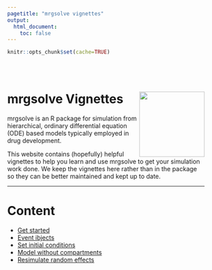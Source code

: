 ```yaml
---
pagetitle: "mrgsolve vignettes"
output: 
  html_document: 
    toc: false
---
```


```r
knitr::opts_chunk$set(cache=TRUE)
```

<style type="text/css">
.title {
  display: none;
}
#getting-started img {
  margin-right: 10px;
}
</style>

<div class="row" style="padding-top: 30px; width: 90%">
<!--div class="col-sm-6"-->

# **mrgsolve <red>Vignettes</red>** <img src="images/mrgsolve_hex.png" align="right" width="150px"></img>

mrgsolve is an R package for simulation from hierarchical, ordinary differential 
equation (ODE) based models typically employed in drug development.

This website contains (hopefully) helpful vignettes to help you learn and 
use mrgsolve to get your simulation work done.  We keep the vignettes here
rather than in the package so they can be better maintained and 
kept up to date.



<hr></hr>


# Content

- [Get started](01-get-started.html)
- [Event ibjects](events.html)
- [Set initial conditions](init.html)
- [Model without compartments](dollar_pred.html)
- [Resimulate random effects](simeta.html)

</div>